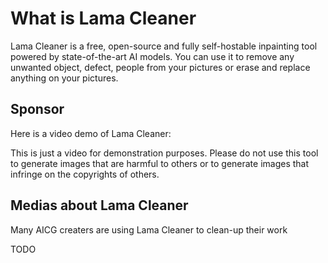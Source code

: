 
# What is Lama Cleaner

Lama Cleaner is a free, open-source and fully self-hostable inpainting tool powered by state-of-the-art AI models.
You can use it to remove any unwanted object, defect, people from your pictures or erase and replace anything on your pictures.

## Sponsor

<div
  style={{
    display: "flex",
    gap: "16px",
    justifyItems: "center",
    marginTop: "8px",
  }}
>
  <GitHubCopilotLogo />
  <YourLogo />
</div>

Here is a video demo of Lama Cleaner:

<YouTube youTubeId="BDV8uFVa1oI" />

<Callout type="info" emoji="ℹ️">
  This is just a video for demonstration purposes. Please do not use this tool
  to generate images that are harmful to others or to generate images that
  infringe on the copyrights of others.
</Callout>

## Medias about Lama Cleaner

Many AICG creaters are using Lama Cleaner to clean-up their work

TODO
